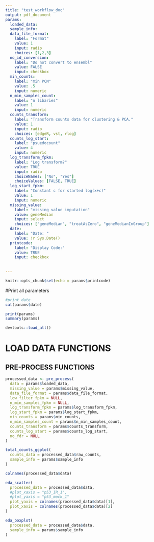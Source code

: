 ```yaml
---
title: "test_workflow_doc"
output: pdf_document
params:
  loaded_data:
  sample_info:
  data_file_format:
    label: "Format"
    value: 1
    input: radio
    choices: [1,2,3] 
  no_id_conversion:
    label: "Do not convert to ensembl"
    value: FALSE
    input: checkbox
  min_counts:
    label: "min PCM"
    value: .5
    input: numeric
  n_min_samples_count:
    label: "n libaries"
    value: 1
    input: numeric
  counts_transform:
    label: "Transform counts data for clustering & PCA."
    value: 1
    input: radio
    choices: [edgeR, vst, rlog]
  counts_log_start:
    label: "psuedocount"
    value: 4
    input: numeric
  log_transform_fpkm:
    label: "Log transform?"
    value: TRUE
    input: radio
    choiceNames: ["No", "Yes"]
    choiceValues: [FALSE, TRUE]
  log_start_fpkm:
    label: "Constant c for started log(x+c)"
    value: 1
    input: numeric
  missing_value:
    label: "missing value imputation"
    value: geneMedian
    input: select
    choices: ["geneMedian", "treatAsZero", "geneMedianInGroup"]
  date:
    label: "Date: "
    value: !r Sys.Date()
  printcode:
    label: "Display Code:"
    value: TRUE
    input: checkbox
    
  
---
```


```r
knitr::opts_chunk$set(echo = params$printcode)
```

#Print all parameters
```r
#print date
cat(params$date)

print(params)
summary(params)
```




```r
devtools::load_all()
```

# LOAD DATA FUNCTIONS


## PRE-PROCESS FUNCTIONS

```r
processed_data <- pre_process(
  data = params$loaded_data,
  missing_value = params$missing_value,
  data_file_format = params$data_file_format,
  low_filter_fpkm = NULL,
  n_min_samples_fpkm = NULL,
  log_transform_fpkm = params$log_transform_fpkm,
  log_start_fpkm = params$log_start_fpkm,
  min_counts = params$min_counts,
  n_min_samples_count = params$n_min_samples_count,
  counts_transform = params$counts_transform,
  counts_log_start = params$counts_log_start,
  no_fdr = NULL
)
```


```r
total_counts_ggplot(
  counts_data = processed_data$raw_counts,
  sample_info = params$sample_info
)
```


```r
colnames(processed_data$data)

eda_scatter(
  processed_data = processed_data$data,
  #plot_xaxis = "p53_IR_1",
  #plot_yaxis = "p53_mock_1"
  plot_yaxis = colnames(processed_data$data)[1],
  plot_xaxis = colnames(processed_data$data)[2]
)
```



```r
eda_boxplot(
  processed_data = processed_data$data,
  sample_info = params$sample_info
)
```
